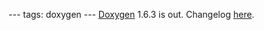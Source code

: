 ---
tags: doxygen
---
[[Doxygen]] 1.6.3 is out. Changelog [http://www.stack.nl/~dimitri/doxygen/changelog.html here].
